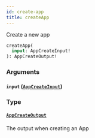```yaml
---
id: create-app
title: createApp
---
```


Create a new app

```graphql
createApp(
  input: AppCreateInput!
): AppCreateOutput!

```

### Arguments

#### `input` ([`AppCreateInput`](/developers/shared-apis/adminidentity-api/graphql/reference/inputs/app-create-input))

### Type

#### [`AppCreateOutput`](/developers/shared-apis/adminidentity-api/graphql/reference/objects/app-create-output)

The output when creating an App
